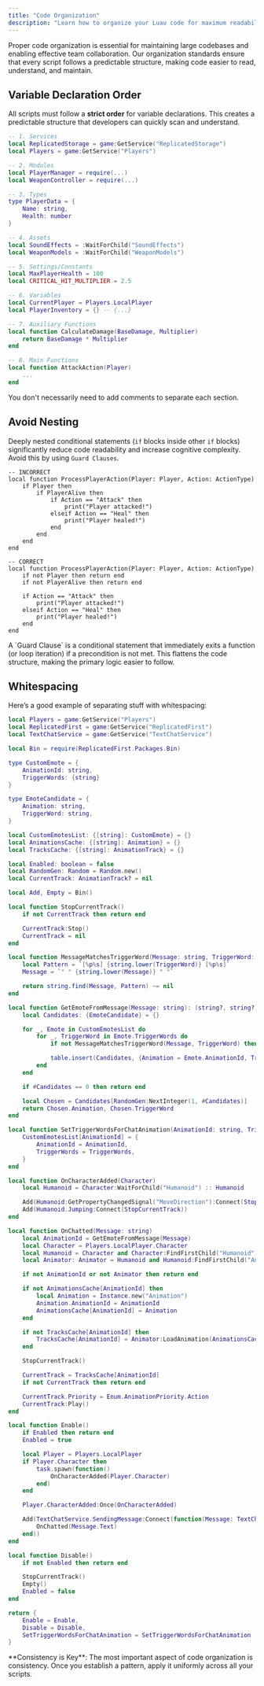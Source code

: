 ```yaml
---
title: "Code Organization"
description: "Learn how to organize your Luau code for maximum readability, maintainability, and consistency across your projects."
---
```


Proper code organization is essential for maintaining large codebases and enabling effective team collaboration. Our organization standards ensure that every script follows a predictable structure, making code easier to read, understand, and maintain.

## Variable Declaration Order

All scripts must follow a **strict order** for variable declarations. This creates a predictable structure that developers can quickly scan and understand.

```lua expandable
-- 1. Services
local ReplicatedStorage = game:GetService("ReplicatedStorage")
local Players = game:GetService("Players")

-- 2. Modules
local PlayerManager = require(...)
local WeaponController = require(...)

-- 3. Types
type PlayerData = {
    Name: string,
    Health: number
}

-- 4. Assets
local SoundEffects = :WaitForChild("SoundEffects")
local WeaponModels = :WaitForChild("WeaponModels")

-- 5. Settings/Constants
local MaxPlayerHealth = 100
local CRITICAL_HIT_MULTIPLIER = 2.5

-- 6. Variables
local CurrentPlayer = Players.LocalPlayer
local PlayerInventory = {} -- {...}

-- 7. Auxiliary Functions
local function CalculateDamage(BaseDamage, Multiplier)
    return BaseDamage * Multiplier
end

-- 8. Main Functions
local function AttackAction(Player)
	...
end
```

<Info>
  You don't necessarily need to add comments to separate each section.
</Info>

## Avoid Nesting

Deeply nested conditional statements (`if` blocks inside other `if` blocks) significantly reduce code readability and increase cognitive complexity. Avoid this by using `Guard Clauses`.

```luau expandable
-- INCORRECT
local function ProcessPlayerAction(Player: Player, Action: ActionType)
    if Player then
    	if PlayerAlive then
    		if Action == "Attack" then
        		print("Player attacked!")
    		elseif Action == "Heal" then
        		print("Player healed!")
			end
		end
	end
end

-- CORRECT
local function ProcessPlayerAction(Player: Player, Action: ActionType)
    if not Player then return end
    if not PlayerAlive then return end

    if Action == "Attack" then
        print("Player attacked!")
    elseif Action == "Heal" then
        print("Player healed!")
	end
end
```

<Note>
  A `Guard Clause` is a conditional statement that immediately exits a function (or loop iteration) if a precondition is not met. This flattens the code structure, making the primary logic easier to follow.
</Note>

## Whitespacing

Here’s a good example of separating stuff with whitespacing:

```lua expandable
local Players = game:GetService("Players")
local ReplicatedFirst = game:GetService("ReplicatedFirst")
local TextChatService = game:GetService("TextChatService")

local Bin = require(ReplicatedFirst.Packages.Bin)

type CustomEmote = {
	AnimationId: string,
	TriggerWords: {string}
}

type EmoteCandidate = {
	Animation: string,
	TriggerWord: string,
}

local CustomEmotesList: {[string]: CustomEmote} = {}
local AnimationsCache: {[string]: Animation} = {}
local TracksCache: {[string]: AnimationTrack} = {}

local Enabled: boolean = false
local RandomGen: Random = Random.new()
local CurrentTrack: AnimationTrack? = nil

local Add, Empty = Bin()

local function StopCurrentTrack()
    if not CurrentTrack then return end

	CurrentTrack:Stop()
	CurrentTrack = nil
end

local function MessageMatchesTriggerWord(Message: string, TriggerWord: string): boolean
    local Pattern = `[%p%s] {string.lower(TriggerWord)} [%p%s]`
	Message = `" " {string.lower(Message)} " "`

	return string.find(Message, Pattern) ~= nil
end

local function GetEmoteFromMessage(Message: string): (string?, string?)
	local Candidates: {EmoteCandidate} = {}

	for _, Emote in CustomEmotesList do
		for _, TriggerWord in Emote.TriggerWords do
            if not MessageMatchesTriggerWord(Message, TriggerWord) then continue end

			table.insert(Candidates, {Animation = Emote.AnimationId, TriggerWord = TriggerWord})
		end
	end

	if #Candidates == 0 then return end

	local Chosen = Candidates[RandomGen:NextInteger(1, #Candidates)]
	return Chosen.Animation, Chosen.TriggerWord
end

local function SetTriggerWordsForChatAnimation(AnimationId: string, TriggerWords: {string})
	CustomEmotesList[AnimationId] = {
		AnimationId = AnimationId,
		TriggerWords = TriggerWords,
	}
end

local function OnCharacterAdded(Character)
	local Humanoid = Character:WaitForChild("Humanoid") :: Humanoid

	Add(Humanoid:GetPropertyChangedSignal("MoveDirection"):Connect(StopCurrentTrack))
	Add(Humanoid.Jumping:Connect(StopCurrentTrack))
end

local function OnChatted(Message: string)
	local AnimationId = GetEmoteFromMessage(Message)
	local Character = Players.LocalPlayer.Character
	local Humanoid = Character and Character:FindFirstChild("Humanoid")
	local Animator: Animator = Humanoid and Humanoid:FindFirstChild("Animator")

    if not AnimationId or not Animator then return end

	if not AnimationsCache[AnimationId] then
		local Animation = Instance.new("Animation")
		Animation.AnimationId = AnimationId
		AnimationsCache[AnimationId] = Animation
	end

	if not TracksCache[AnimationId] then
		TracksCache[AnimationId] = Animator:LoadAnimation(AnimationsCache[AnimationId])
	end

    StopCurrentTrack()

	CurrentTrack = TracksCache[AnimationId]
	if not CurrentTrack then return end

	CurrentTrack.Priority = Enum.AnimationPriority.Action
	CurrentTrack:Play()
end

local function Enable()
	if Enabled then return end
    Enabled = true

	local Player = Players.LocalPlayer
    if Player.Character then 
		task.spawn(function() 
			OnCharacterAdded(Player.Character) 
		end) 
	end

	Player.CharacterAdded:Once(OnCharacterAdded)

	Add(TextChatService.SendingMessage:Connect(function(Message: TextChatMessage)
        OnChatted(Message.Text)
    end))
end

local function Disable()
	if not Enabled then return end

	StopCurrentTrack()
	Empty()
	Enabled = false
end

return {
    Enable = Enable,
    Disable = Disable,
    SetTriggerWordsForChatAnimation = SetTriggerWordsForChatAnimation
}
```

<Note>
  **Consistency is Key**: The most important aspect of code organization is consistency. Once you establish a pattern, apply it uniformly across all your scripts.
</Note>
